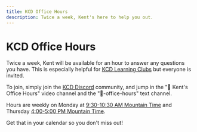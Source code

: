 ```yaml
---
title: KCD Office Hours
description: Twice a week, Kent's here to help you out.
---
```


# KCD Office Hours

Twice a week, Kent will be available for an hour to answer any questions you
have. This is especially helpful for [KCD Learning Clubs](/clubs) but everyone
is invited.

To join, simply join the [KCD Discord](/discord) community, and jump in the "🏫
Kent's Office Hours" video channel and the "🏫-office-hours" text channel.

Hours are weekly on Monday at
[9:30-10:30 AM Mountain Time](<https://www.thetimezoneconverter.com/?t=9%3A30%20am&tz=Mountain%20Time%20(MT)&>)
and Thursday
[4:00-5:00 PM Mountain Time](<https://www.thetimezoneconverter.com/?t=4%3A00%20pm&tz=Mountain%20Time%20(MT)&>).

Get that in your calendar so you don't miss out!
